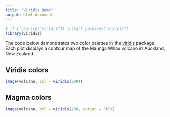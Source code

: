 ```yaml
---
title: "Viridis Demo"
output: html_document
---
```


```r
# if (!require("viridis")) install.packages("viridis")
library(viridis)
```

The code below demonstrates two color palettes in the [viridis](https://github.com/sjmgarnier/viridis) package. Each plot displays a contour map of the Maunga Whau volcano in Auckland, New Zealand.

## Viridis colors

```r
image(volcano, col = viridis(200))
```

## Magma colors

```r
image(volcano, col = viridis(200, option = "A"))
```
